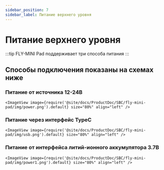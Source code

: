 ```yaml
---
sidebar_position: 7
sidebar_label: Питание верхнего уровня
---
```




# Питание верхнего уровня

:::tip
FLY-MINI Pad поддерживает три способа питания
:::

## Способы подключения показаны на схемах ниже

### Питание от источника 12-24В

    <ImageView image={require('@site/docs/ProductDoc/SBC/fly-mini-pad/img/power.png').default} size="80%" align="left" />


### Питание через интерфейс TypeC

    <ImageView image={require('@site/docs/ProductDoc/SBC/fly-mini-pad/img/usb.png').default} size="80%" align="left" />

### Питание от интерфейса литий-ионного аккумулятора 3.7В

    <ImageView image={require('@site/docs/ProductDoc/SBC/fly-mini-pad/img/power1.png').default} size="80%" align="left" />